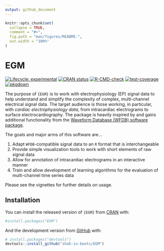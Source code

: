 ```yaml
---
output: github_document
---
```


<!-- README.md is generated from README.Rmd. Please edit that file -->

```r
knitr::opts_chunk$set(
  collapse = TRUE,
  comment = "#>",
  fig.path = "man/figures/README-",
  out.width = "100%"
)
```

# EGM

<!-- badges: start -->
[![Lifecycle: experimental](https://img.shields.io/badge/lifecycle-experimental-orange.svg)](https://lifecycle.r-lib.org/articles/stages.html#experimental)
[![CRAN status](https://www.r-pkg.org/badges/version/EGM)](https://CRAN.R-project.org/package=EGM)
[![R-CMD-check](https://github.com/shah-in-boots/EGM/actions/workflows/R-CMD-check.yaml/badge.svg)](https://github.com/shah-in-boots/EGM/actions/workflows/R-CMD-check.yaml)
[![test-coverage](https://github.com/shah-in-boots/EGM/actions/workflows/test-coverage.yaml/badge.svg)](https://github.com/shah-in-boots/EGM/actions/workflows/test-coverage.yaml)
[![pkgdown](https://github.com/shah-in-boots/EGM/actions/workflows/pkgdown.yaml/badge.svg)](https://github.com/shah-in-boots/EGM/actions/workflows/pkgdown.yaml)
<!-- badges: end -->

The purpose of `{EGM}` is to work with electrophysiology (EP) signal data to help understand and simplify the complexity of complex, multi-channel electrical signal data.
The target audience is those working, in particular, with *cardiac electrophysiology data*, from intracardiac electrograms to surface electrocardiography.
The package is heavily inspired by and gains additional functionality from the [Waveform Database (WFDB) software package](https://physionet.org/content/wfdb/10.7.0/).

The goals and major arms of this software are...

1. Adapt `WFDB`-compatible signal data to an `R` format that is interchangeable
1. Provide simple visualization tools to work with short elements of raw signal data
1. Allow for annotation of intracardiac electrograms in an interactive manner
1. Train and allow development of learning algorithms for the evaluation of multi-channel time series data

Please see the vignettes for further details on usage.

## Installation

You can install the released version of `{EGM}` from [CRAN](https://CRAN.R-project.org) with:

```r
#install.packages("EGM")
```

And the development version from [GitHub](https://github.com/) with:

```r
# install.packages("devtools")
devtools::install_github("shah-in-boots/EGM")
```
